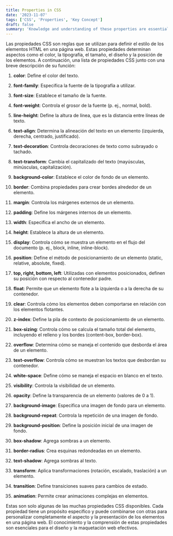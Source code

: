 ```yaml
---
title: Properties in CSS
date: '2023-11-07'
tags: ['CSS', 'Properties', 'Key Concept']
draft: false
summary: 'Knowledge and understanding of these properties are essential for effective web design and layout'
---
```


Las propiedades CSS son reglas que se utilizan para definir el estilo de los elementos HTML en una página web. Estas propiedades determinan aspectos como el color, la tipografía, el tamaño, el diseño y la posición de los elementos. A continuación, una lista de propiedades CSS junto con una breve descripción de su función:

1. **color**: Define el color del texto.

2. **font-family**: Especifica la fuente de la tipografía a utilizar.

3. **font-size**: Establece el tamaño de la fuente.

4. **font-weight**: Controla el grosor de la fuente (p. ej., normal, bold).

5. **line-height**: Define la altura de línea, que es la distancia entre líneas de texto.

6. **text-align**: Determina la alineación del texto en un elemento (izquierda, derecha, centrado, justificado).

7. **text-decoration**: Controla decoraciones de texto como subrayado o tachado.

8. **text-transform**: Cambia el capitalizado del texto (mayúsculas, minúsculas, capitalización).

9. **background-color**: Establece el color de fondo de un elemento.

10. **border**: Combina propiedades para crear bordes alrededor de un elemento.

11. **margin**: Controla los márgenes externos de un elemento.

12. **padding**: Define los márgenes internos de un elemento.

13. **width**: Especifica el ancho de un elemento.

14. **height**: Establece la altura de un elemento.

15. **display**: Controla cómo se muestra un elemento en el flujo del documento (p. ej., block, inline, inline-block).

16. **position**: Define el método de posicionamiento de un elemento (static, relative, absolute, fixed).

17. **top, right, bottom, left**: Utilizadas con elementos posicionados, definen su posición con respecto al contenedor padre.

18. **float**: Permite que un elemento flote a la izquierda o a la derecha de su contenedor.

19. **clear**: Controla cómo los elementos deben comportarse en relación con los elementos flotantes.

20. **z-index**: Define la pila de contexto de posicionamiento de un elemento.

21. **box-sizing**: Controla cómo se calcula el tamaño total del elemento, incluyendo el relleno y los bordes (content-box, border-box).

22. **overflow**: Determina cómo se maneja el contenido que desborda el área de un elemento.

23. **text-overflow**: Controla cómo se muestran los textos que desbordan su contenedor.

24. **white-space**: Define cómo se maneja el espacio en blanco en el texto.

25. **visibility**: Controla la visibilidad de un elemento.

26. **opacity**: Define la transparencia de un elemento (valores de 0 a 1).

27. **background-image**: Especifica una imagen de fondo para un elemento.

28. **background-repeat**: Controla la repetición de una imagen de fondo.

29. **background-position**: Define la posición inicial de una imagen de fondo.

30. **box-shadow**: Agrega sombras a un elemento.

31. **border-radius**: Crea esquinas redondeadas en un elemento.

32. **text-shadow**: Agrega sombras al texto.

33. **transform**: Aplica transformaciones (rotación, escalado, traslación) a un elemento.

34. **transition**: Define transiciones suaves para cambios de estado.

35. **animation**: Permite crear animaciones complejas en elementos.

Estas son solo algunas de las muchas propiedades CSS disponibles. Cada propiedad tiene un propósito específico y puede combinarse con otras para personalizar completamente el aspecto y la presentación de los elementos en una página web. El conocimiento y la comprensión de estas propiedades son esenciales para el diseño y la maquetación web efectivos.
